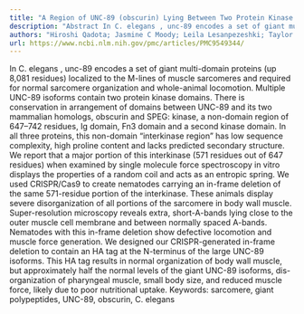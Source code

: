 ```yaml
---
title: "A Region of UNC-89 (obscurin) Lying Between Two Protein Kinase Domains is a Highly Elastic Spring Required for Proper Sarcomere Organization"
description: "Abstract In C. elegans , unc-89 encodes a set of giant multi-domain proteins (up 8,081 residues) localized to the M-lines of muscle sarcomeres and required for normal sarcomere organization and whole-..."
authors: "Hiroshi Qadota; Jasmine C Moody; Leila Lesanpezeshki; Taylor Moncrief; Deborah Kitzler; Purnima Devaki Bhat; Siva A Vanapalli; Andres F Oberhauser; Guy M Benian"
url: https://www.ncbi.nlm.nih.gov/pmc/articles/PMC9549344/
---
```


In C. elegans , unc-89 encodes a set of giant multi-domain proteins (up 8,081 residues) localized to the M-lines of muscle sarcomeres and required for normal sarcomere organization and whole-animal locomotion. Multiple UNC-89 isoforms contain two protein kinase domains. There is conservation in arrangement of domains between UNC-89 and its two mammalian homologs, obscurin and SPEG: kinase, a non-domain region of 647–742 residues, Ig domain, Fn3 domain and a second kinase domain. In all three proteins, this non-domain “interkinase region” has low sequence complexity, high proline content and lacks predicted secondary structure. We report that a major portion of this interkinase (571 residues out of 647 residues) when examined by single molecule force spectroscopy in vitro displays the properties of a random coil and acts as an entropic spring. We used CRISPR/Cas9 to create nematodes carrying an in-frame deletion of the same 571-residue portion of the interkinase. These animals display severe disorganization of all portions of the sarcomere in body wall muscle. Super-resolution microscopy reveals extra, short-A-bands lying close to the outer muscle cell membrane and between normally spaced A-bands. Nematodes with this in-frame deletion show defective locomotion and muscle force generation. We designed our CRISPR-generated in-frame deletion to contain an HA tag at the N-terminus of the large UNC-89 isoforms. This HA tag results in normal organization of body wall muscle, but approximately half the normal levels of the giant UNC-89 isoforms, dis-organization of pharyngeal muscle, small body size, and reduced muscle force, likely due to poor nutritional uptake. Keywords: sarcomere, giant polypeptides, UNC-89, obscurin, C. elegans
